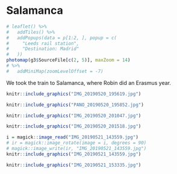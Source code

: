 # Salamanca

```r
# leaflet() %>% 
#   addTiles() %>% 
#   addPopups(data = p[1:2, ], popup = c(
#     "Leeds rail station",
#     "Destination: Madrid"
#   )) 
photomap(g3$SourceFile[c(2, 5)], maxZoom = 14)
# %>% 
#   addMiniMap(zoomLevelOffset = -7)
```


We took the train to Salamanca, where Robin did an Erasmus year.

```r
knitr::include_graphics("IMG_20190520_195619.jpg")
```



```r
knitr::include_graphics("PANO_20190520_195852.jpg")
```



```r
knitr::include_graphics("IMG_20190520_201047.jpg")
```



```r
knitr::include_graphics("IMG_20190520_201518.jpg")
```



```r
i = magick::image_read("IMG_20190521_143559.jpg")
# ir = magick::image_rotate(image = i, degrees = 90)
# magick::image_write(ir, "IMG_20190521_143559.jpg")
knitr::include_graphics("IMG_20190521_143559.jpg")
```




```r
knitr::include_graphics("IMG_20190521_153335.jpg")
```



